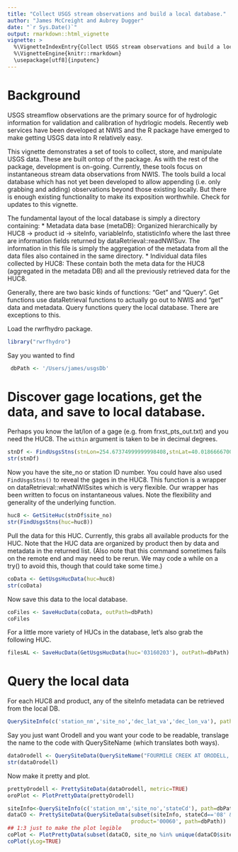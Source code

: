 ```yaml
---
title: "Collect USGS stream observations and build a local database."
author: "James McCreight and Aubrey Dugger"
date: "`r Sys.Date()`"
output: rmarkdown::html_vignette
vignette: >
  %\VignetteIndexEntry{Collect USGS stream observations and build a local database}
  %\VignetteEngine{knitr::rmarkdown}
  \usepackage[utf8]{inputenc}
---
```


# Background
USGS streamflow observations are the primary source for of hydrologic information for 
validation and calibration of hydrlogic models. Recently web services have been developed 
at NWIS and the \code{dataRetrieval} R package have emerged to make getting USGS data into 
R relatively easy. 

This vignette demonstrates a set of tools to collect, store, and manipulate USGS data. These
are built ontop of the \code{dataRetrieval} package. As with the rest of the \code{rwrfhydro} package, 
development is on-going. Currently, these tools focus on instantaneous stream data observations from NWIS.
The tools build a local database which has not yet been developed to allow appending (i.e. only grabbing and 
adding) observations beyond those existing locally. But there is enough existing functionality to make its 
exposition worthwhile. Check for updates to this vignette. 

The fundamental layout of the local database is simply a directory containing:
* Metadata data base (metaDB): Organized hierarchically by HUC8 -> product id -> siteInfo, variableInfo, statisticInfo where the last three are information fields returned by dataRetrieval::readNWISuv. The information in this file is simply the aggregation of the metadata from all the data files also contained in the same directory.
* Individual data files collected by HUC8: These contain both the meta data for the HUC8 (aggregated in the metadata DB) and all the previously retrieved data for the HUC8. 

Generally, there are two basic kinds of functions: "Get" and "Query". Get functions use dataRetrieval functions to actually go out to NWIS and "get" data and metadata. Query functions query the local database. There are exceptions to this.


Load the rwrfhydro package. 
```r
library("rwrfhydro")
```

Say you wanted to find 
```r
 dbPath <- '/Users/james/usgsDb' 
```


# Discover gage locations, get the data, and save to local database.

Perhaps you know the lat/lon of a gage (e.g. from frxst_pts_out.txt) and you need the HUC8. The `within` argument is 
taken to be in decimal degrees. 
```r
stnDf <- FindUsgsStns(stnLon=254.67374999999998408,stnLat=40.018666670000001773,within=.001)
str(stnDf)
```

Now you have the site_no or station ID number. You could have also used `FindUsgsStns()` to reveal the gages in the HUC8. This function is a wrapper on dataRetrieval::whatNWISsites which is very flexible. Our wrapper has been written to focus on instantaneous values. Note the flexibility and generality of the underlying function. 
```r
huc8 <- GetSiteHuc(stnDf$site_no)
str(FindUsgsStns(huc=huc8))
```

Pull the data for this HUC. Currently, this grabs all available products for the HUC. Note that the HUC data are organized by product then by data and metadata in the returned list. (Also note that this command sometimes fails on the remote end and may need to be rerun. We may code a while on a try() to avoid this, though that could take some time.)
```r
coData <- GetUsgsHucData(huc=huc8)
str(coData)
```

Now save this data to the local database. 
```r
coFiles <- SaveHucData(coData, outPath=dbPath)
coFiles
```

For a little more variety of HUCs in the database, let's also grab the following HUC. 
```r
filesAL <- SaveHucData(GetUsgsHucData(huc='03160203'), outPath=dbPath) ## Satilpa, AL
```


# Query the local data
For each HUC8 and product, any of the siteInfo metadata can be retrieved from the local DB. 
```r
QuerySiteInfo(c('station_nm','site_no','dec_lat_va','dec_lon_va'), path=dbPath)
```

Say you just want Orodell and you want your code to be readable, translage the name to the code with QuerySiteName (which translates both ways).
```r
dataOrodell <- QuerySiteData(QuerySiteName("FOURMILE CREEK AT ORODELL, CO", path=dbPath), product='00060', path=dbPath)
str(dataOrodell)
```

Now make it pretty and plot.
```r
prettyOrodell <- PrettySiteData(dataOrodell, metric=TRUE)
oroPlot <- PlotPrettyData(prettyOrodell)
```


```r
siteInfo<-QuerySiteInfo(c('station_nm','site_no','stateCd'), path=dbPath)
dataCO <- PrettySiteData(QuerySiteData(subset(siteInfo, stateCd=='08' & product=='00060')$site_no, 
                                       product='00060', path=dbPath))
## 1:3 just to make the plot legible
coPlot <- PlotPrettyData(subset(dataCO, site_no %in% unique(dataCO$site_no)[1:3]), plot=FALSE) 
coPlot(yLog=TRUE)
```

